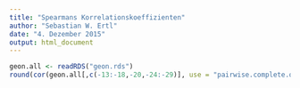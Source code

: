 ---
title: "Spearmans Korrelationskoeffizienten"
author: "Sebastian W. Ertl"
date: "4. Dezember 2015"
output: html_document
---

```{r}
geon.all <- readRDS("geon.rds")
round(cor(geon.all[,c(-13:-18,-20,-24:-29)], use = "pairwise.complete.obs", method = "spearman"),2)
```
